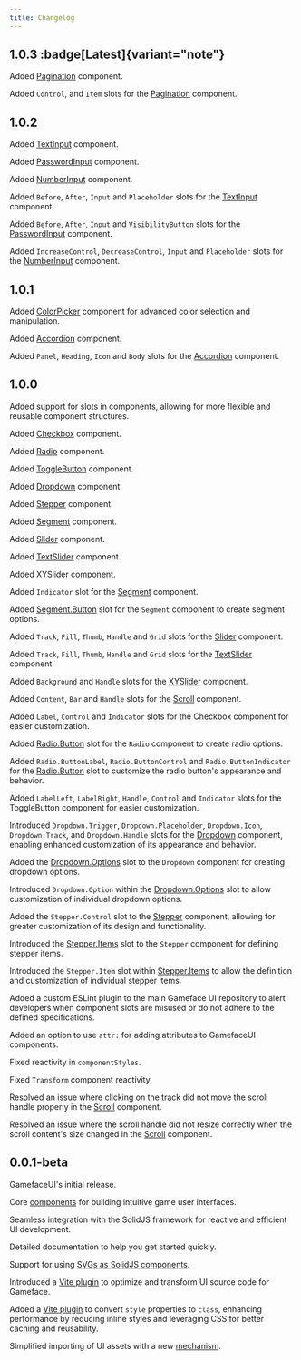 ---
title: Changelog
---


## 1.0.3 :badge[Latest]{variant="note"}

<Badge text="New" variant="tip" size="small" /> Added [Pagination](/components/basic/pagination) component.

<Badge text="Feature" variant="success" size="small" /> Added `Control`, and `Item` slots for the [Pagination](/components/basic/pagination#slots) component.

## 1.0.2

<Badge text="New" variant="tip" size="small" /> Added [TextInput](/components/basic/text-input) component.

<Badge text="New" variant="tip" size="small" /> Added [PasswordInput](/components/basic/password-input) component.

<Badge text="New" variant="tip" size="small" /> Added [NumberInput](/components/basic/number-input) component.

<Badge text="Feature" variant="success" size="small" /> Added `Before`, `After`, `Input` and `Placeholder` slots for the [TextInput](/components/basic/text-input#slots) component.

<Badge text="Feature" variant="success" size="small" /> Added `Before`, `After`, `Input` and `VisibilityButton` slots for the [PasswordInput](/components/basic/password-input#slots) component.

<Badge text="Feature" variant="success" size="small" /> Added `IncreaseControl`, `DecreaseControl`, `Input` and `Placeholder` slots for the [NumberInput](/components/basic/number-input#slots) component.

## 1.0.1

<Badge text="New" variant="tip" size="small" /> Added [ColorPicker](/components/complex/color-picker) component for advanced color selection and manipulation.

<Badge text="New" variant="tip" size="small" /> Added [Accordion](/components/basic/accordion) component.

<Badge text="Feature" variant="success" size="small" /> Added `Panel`, `Heading`, `Icon` and `Body` slots for the [Accordion](/components/basic/accordion/#slots) component.

## 1.0.0

<Badge text="New" variant="tip" size="small" /> Added support for slots in components, allowing for more flexible and reusable component structures.

<Badge text="New" variant="tip" size="small" /> Added [Checkbox](/components/basic/checkbox) component.

<Badge text="New" variant="tip" size="small" /> Added [Radio](/components/basic/radio) component.

<Badge text="New" variant="tip" size="small" /> Added [ToggleButton](/components/basic/toggle-button) component.

<Badge text="New" variant="tip" size="small" /> Added [Dropdown](/components/basic/dropdown) component.

<Badge text="New" variant="tip" size="small" /> Added [Stepper](/components/basic/stepper) component.

<Badge text="New" variant="tip" size="small" /> Added [Segment](/components/basic/segment) component.

<Badge text="New" variant="tip" size="small" /> Added [Slider](/components/basic/slider) component.

<Badge text="New" variant="tip" size="small" /> Added [TextSlider](/components/basic/text-slider) component.

<Badge text="New" variant="tip" size="small" /> Added [XYSlider](/components/basic/xy-slider) component.

<Badge text="Feature" variant="success" size="small" /> Added `Indicator` slot for the [Segment](/components/basic/segment/#slots) component.

<Badge text="Feature" variant="success" size="small" /> Added [Segment.Button](/components/basic/segment-button) slot for the `Segment` component to create segment options.

<Badge text="Feature" variant="success" size="small" /> Added `Track`, `Fill`, `Thumb`, `Handle` and `Grid` slots for the [Slider](/components/basic/slider/#slots) component.

<Badge text="Feature" variant="success" size="small" /> Added `Track`, `Fill`, `Thumb`, `Handle` and `Grid` slots for the [TextSlider](/components/basic/text-slider/#slots) component.

<Badge text="Feature" variant="success" size="small" /> Added `Background` and `Handle` slots for the [XYSlider](/components/basic/xy-slider/#slots) component.

<Badge text="Feature" variant="success" size="small" /> Added `Content`, `Bar` and `Handle` slots for the [Scroll](/components/layout/scroll/#slots) component.

<Badge text="Feature" variant="success" size="small" /> Added `Label`, `Control` and `Indicator` slots for the Checkbox component for easier customization.

<Badge text="Feature" variant="success" size="small" /> Added [Radio.Button](/components/basic/radio-button) slot for the `Radio` component to create radio options.

<Badge text="Feature" variant="success" size="small" /> Added `Radio.ButtonLabel`, `Radio.ButtonControl` and `Radio.ButtonIndicator` for the [Radio.Button](/components/basic/radio-button#slots) slot to customize the radio button's appearance and behavior.

<Badge text="Feature" variant="success" size="small" /> Added `LabelLeft`, `LabelRight`, `Handle`, `Control` and `Indicator` slots for the ToggleButton component for easier customization.

<Badge text="Feature" variant="success" size="small" /> Introduced `Dropdown.Trigger`, `Dropdown.Placeholder`, `Dropdown.Icon`, `Dropdown.Track`, and `Dropdown.Handle` slots for the [Dropdown](/components/basic/dropdown#slots) component, enabling enhanced customization of its appearance and behavior.

<Badge text="Feature" variant="success" size="small" /> Added the [Dropdown.Options](/components/basic/dropdown-options) slot to the `Dropdown` component for creating dropdown options.

<Badge text="Feature" variant="success" size="small" /> Introduced `Dropdown.Option` within the [Dropdown.Options](/components/basic/dropdown-options#slots) slot to allow customization of individual dropdown options.

<Badge text="Feature" variant="success" size="small" /> Added the `Stepper.Control` slot to the [Stepper](/components/basic/stepper#slots) component, allowing for greater customization of its design and functionality.

<Badge text="Feature" variant="success" size="small" /> Introduced the [Stepper.Items](/components/basic/stepper-items) slot to the `Stepper` component for defining stepper items.

<Badge text="Feature" variant="success" size="small" /> Introduced the `Stepper.Item` slot within [Stepper.Items](/components/basic/stepper-items#slots) to allow the definition and customization of individual stepper items.

<Badge text="Feature" variant="success" size="small" /> Added a custom ESLint plugin to the main Gameface UI repository to alert developers when component slots are misused or do not adhere to the defined specifications.

<Badge text="Feature" variant="success" size="small" /> Added an option to use `attr:` for adding attributes to GamefaceUI components.

<Badge text="Fix" variant="danger" size="small" /> Fixed reactivity in `componentStyles`.

<Badge text="Fix" variant="danger" size="small" /> Fixed `Transform` component reactivity.

<Badge text="Fix" variant="danger" size="small" /> Resolved an issue where clicking on the track did not move the scroll handle properly in the [Scroll](/components/layout/scroll) component.

<Badge text="Fix" variant="danger" size="small" /> Resolved an issue where the scroll handle did not resize correctly when the scroll content's size changed in the [Scroll](/components/layout/scroll) component.

## 0.0.1-beta

<Badge text="New" variant="tip" size="small" /> GamefaceUI's initial release.

<Badge text="New" variant="tip" size="small" /> Core [components](/components) for building intuitive game user interfaces.

<Badge text="New" variant="tip" size="small" /> Seamless integration with the SolidJS framework for reactive and efficient UI development.

<Badge text="New" variant="tip" size="small" /> Detailed documentation to help you get started quickly.

<Badge text="Feature" variant="success" size="small" /> Support for using [SVGs as SolidJS components](/concepts/svg).

<Badge text="Feature" variant="success" size="small" /> Introduced a [Vite plugin](/concepts/plugins#vite-gameface-plugin) to optimize and transform UI source code for Gameface.

<Badge text="Feature" variant="success" size="small" /> Added a [Vite plugin](/concepts/plugins#vite-solid-style-to-css-plugin) to convert `style` properties to `class`, enhancing performance by reducing inline styles and leveraging CSS for better caching and reusability.

<Badge text="Feature" variant="success" size="small" /> Simplified importing of UI assets with a new [mechanism](/concepts/assets).
